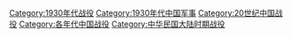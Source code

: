 [[Category:1930年代战役|Category:1930年代战役]]
[[Category:1930年代中国军事|Category:1930年代中国军事]]
[[Category:20世纪中国战役|Category:20世纪中国战役]]
[[Category:各年代中国战役|Category:各年代中国战役]]
[[Category:中华民国大陆时期战役|Category:中华民国大陆时期战役]]